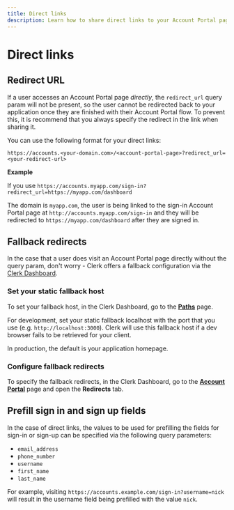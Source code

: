 ```yaml
---
title: Direct links
description: Learn how to share direct links to your Account Portal pages, and how to set up fallback redirects.
---
```


# Direct links

## Redirect URL

If a user accesses an Account Portal page *directly*, the `redirect_url` query param will not be present, so the user cannot be redirected back to your application once they are finished with their Account Portal flow. To prevent this, it is recommend that you always specify the redirect in the link when sharing it. 

You can use the following format for your direct links:

`https://accounts.<your-domain.com>/<account-portal-page>?redirect_url=<your-redirect-url>`

**Example**  

If you use `https://accounts.myapp.com/sign-in?redirect_url=https://myapp.com/dashboard` 

The domain is `myapp.com`, the user is being linked to the sign-in Account Portal page at `http://accounts.myapp.com/sign-in` and they will be redirected to `https://myapp.com/dashboard` after they are signed in.



## Fallback redirects

In the case that a user does visit an Account Portal page directly without the query param, don't worry - Clerk offers a fallback configuration via the [Clerk Dashboard](https://dashboard.clerk.com).

<Steps>

### Set your static fallback host

To set your fallback host, in the Clerk Dashboard, go to the **[Paths](https://dashboard.clerk.com/last-active?path=paths)** page.

For development, set your static fallback localhost with the port that you use (e.g. `http://localhost:3000`). Clerk will use this fallback host if a dev browser fails to be retrieved for your client. 

In production, the default is your application homepage.

<Images 
  width={3248}
  height={2112}
  src="/docs/images/account-portal/account_portal_paths.png"
  alt="Account Portal paths"
/>
  
### Configure fallback redirects

To specify the fallback redirects, in the Clerk Dashboard, go to the **[Account Portal](https://dashboard.clerk.com/last-active?path=account-portal)** page and open the **Redirects** tab.

<Images 
  width={3248}
  height={2112}
  src="/docs/images/account-portal/account_portal_redirects.png"
  alt="Account Portal redirects"
/>

</Steps>

## Prefill sign in and sign up fields

In the case of direct links, the values to be used for prefilling the fields for sign-in or sign-up can be specified via the following query parameters:

* `email_address`
* `phone_number`
* `username`
* `first_name`
* `last_name`

For example, visiting `https://accounts.example.com/sign-in?username=nick` will result in the username field being prefilled with the value `nick`.
